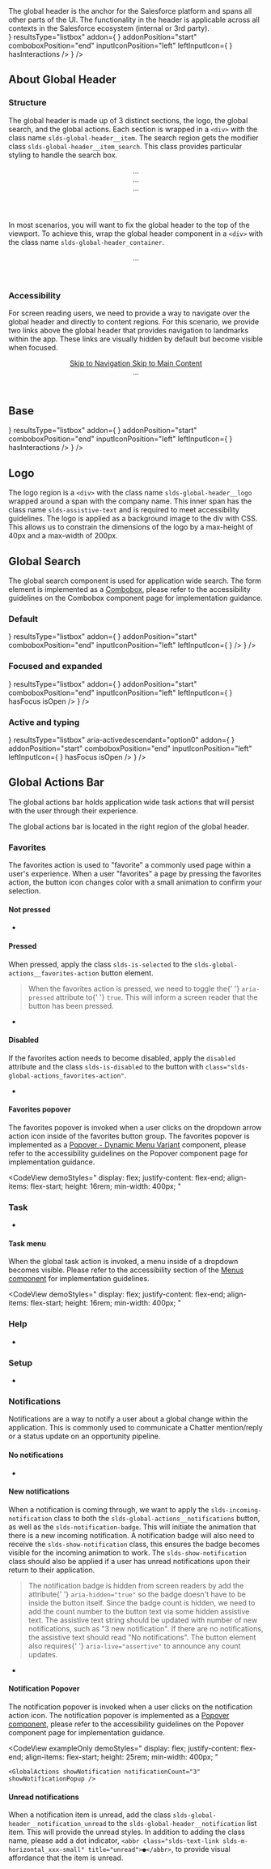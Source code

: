 
<div className="lead doc">
  The global header is the anchor for the Salesforce platform and spans all
  other parts of the UI. The functionality in the header is applicable across
  all contexts in the Salesforce ecosystem (internal or 3rd party).
</div>

<CodeView isViewport exampleOnly demoStyles="position: relative; height: 20.25rem;">
  <GlobalHeader
    globalSearch={
      <ComboboxGroup
        id={_.uniqueId('combobox-id-')}
        aria-controls="search-listbox-id-1"
        comboboxID="primary-search-combobox-id-1"
        autocomplete
        inputContainerClassName="slds-global-search__form-element"
        label="Search Salesforce"
        hideLabel
        placeholder="Search Salesforce"
        results={
          <Listbox
            id="search-listbox-id-1"
            aria-label="Recent Items"
            snapshot={Snapshot.SearchResults}
            type="entity"
            count={6}
          />
        }
        resultsType="listbox"
        addon={
          <ObjectSwitcher
            id={_.uniqueId('objectswitcher-combobox-id-')}
            value="Accounts"
            addonPosition="start"
            hasInteractions
            comboboxAriaControls="primary-search-combobox-id-1"
            listboxId={_.uniqueId('objectswitcher-listbox-id-')}
          />
        }
        addonPosition="start"
        comboboxPosition="end"
        inputIconPosition="left"
        leftInputIcon={
          <UtilityIcon
            symbol="search"
            className="slds-icon slds-icon_xx-small slds-icon-text-default"
            containerClassName="slds-input__icon slds-input__icon_left"
            title={false}
            assistiveText={false}
          />
        }
        hasInteractions
      />
    }
  />
</CodeView>

## About Global Header

### Structure

The global header is made up of 3 distinct sections, the logo, the global search, and the global actions. Each section is wrapped in a `<div>` with the class name `slds-global-header__item`. The search region gets the modifier class `slds-global-header__item_search`. This class provides particular styling to handle the search box.

<Example title="global header layout">
  <CodeBlock>
    <header className="slds-global-header_container">
      <div className="slds-global-header">
        <div className="slds-global-header__item">...</div>
        <div className="slds-global-header__item slds-global-header__item_search">
          ...
        </div>
        <div className="slds-global-header__item">...</div>
      </div>
    </header>
  </CodeBlock>
</Example>

In most scenarios, you will want to fix the global header to the top of the viewport. To achieve this, wrap the global header component in a `<div>` with the class name `slds-global-header_container`.

<Example title="global header container">
  <CodeBlock toggleCode={false}>
    <header className="slds-global-header_container">
      <div className="slds-global-header">...</div>
    </header>
  </CodeBlock>
</Example>

### Accessibility

For screen reading users, we need to provide a way to navigate over the global header and directly to content regions. For this scenario, we provide two links above the global header that provides navigation to landmarks within the app. These links are visually hidden by default but become visible when focused.

<Example title="global header jump links">
  <CodeBlock>
    <header className="slds-global-header_container">
      <a
        href="javascript:void(0);"
        className="slds-assistive-text slds-assistive-text_focus"
      >
        Skip to Navigation
      </a>
      <a
        href="javascript:void(0);"
        className="slds-assistive-text slds-assistive-text_focus"
      >
        Skip to Main Content
      </a>
      <div className="slds-global-header">...</div>
    </header>
  </CodeBlock>
</Example>

## Base

<Example title="base global header">
  <CodeView isViewport demoStyles="position: relative; height: 21.25rem;">
    <GlobalHeader
      globalSearch={
        <ComboboxGroup
          id={_.uniqueId('combobox-id-')}
          aria-controls="search-listbox-id-1"
          comboboxID="primary-search-combobox-id-1"
          autocomplete
          inputContainerClassName="slds-global-search__form-element"
          label="Search Salesforce"
          hideLabel
          placeholder="Search Salesforce"
          results={
            <Listbox
              id="search-listbox-id-1"
              aria-label="Recent Items"
              snapshot={Snapshot.SearchResults}
              type="entity"
              count={6}
            />
          }
          resultsType="listbox"
          addon={
            <ObjectSwitcher
              id={_.uniqueId('objectswitcher-combobox-id-')}
              value="Accounts"
              addonPosition="start"
              hasInteractions
              comboboxAriaControls="primary-search-combobox-id-1"
              listboxId={_.uniqueId('objectswitcher-listbox-id-')}
            />
          }
          addonPosition="start"
          comboboxPosition="end"
          inputIconPosition="left"
          leftInputIcon={
            <UtilityIcon
              symbol="search"
              className="slds-icon slds-icon_xx-small slds-icon-text-default"
              containerClassName="slds-input__icon slds-input__icon_left"
              title={false}
              assistiveText={false}
            />
          }
          hasInteractions
        />
      }
    />
  </CodeView>
</Example>

## Logo

The logo region is a `<div>` with the class name `slds-global-header__logo` wrapped around a span with the company name. This inner span has the class name `slds-assistive-text` and is required to meet accessibility guidelines. The logo is applied as a background image to the div with CSS. This allows us to constrain the dimensions of the logo by a max-height of 40px and a max-width of 200px.

<CodeView isViewport toggleCode={false} demoStyles="padding: 0.5rem 0; min-height: 3.5rem;">
  <div className="slds-global-header__item">
    <Logo />
  </div>
</CodeView>

## Global Search

The global search component is used for application wide search. The form element is implemented as a [Combobox](/components/combobox), please refer to the accessibility guidelines on the Combobox component page for implementation guidance.

### Default

<Example title="Global Header Search Default State">
  <CodeView isViewport demoStyles="position: relative; height: 5.5rem;">
    <GlobalHeader
      globalSearch={
        <ComboboxGroup
          id={_.uniqueId('combobox-id-')}
          aria-controls="search-listbox-id-2"
          comboboxID="primary-search-combobox-id-2"
          autocomplete
          inputContainerClassName="slds-global-search__form-element"
          label="Search Salesforce"
          hideLabel
          placeholder="Search Salesforce"
          results={
            <Listbox
              id="search-listbox-id-2"
              aria-label="Recent Items"
              snapshot={Snapshot.SearchResults}
              type="entity"
              count={6}
            />
          }
          resultsType="listbox"
          addon={
            <ObjectSwitcher
              id={_.uniqueId('objectswitcher-combobox-id-')}
              value="Accounts"
              addonPosition="start"
              comboboxAriaControls="primary-search-combobox-id-2"
              listboxId={_.uniqueId('objectswitcher-listbox-id-')}
            />
          }
          addonPosition="start"
          comboboxPosition="end"
          inputIconPosition="left"
          leftInputIcon={
            <UtilityIcon
              symbol="search"
              className="slds-icon slds-icon_xx-small slds-icon-text-default"
              containerClassName="slds-input__icon slds-input__icon_left"
              title={false}
              assistiveText={false}
            />
          }
        />
      }
    />
  </CodeView>
</Example>

### Focused and expanded

<Example title="Global Header Search Expanded State">
  <CodeView isViewport demoStyles="position: relative; height: 21rem;">
    <GlobalHeader
      globalSearch={
        <ComboboxGroup
          id={_.uniqueId('combobox-id-')}
          aria-controls="search-listbox-id-3"
          comboboxID="primary-search-combobox-id-3"
          autocomplete
          inputContainerClassName="slds-global-search__form-element"
          label="Search Salesforce"
          hideLabel
          placeholder="Search Salesforce"
          results={
            <Listbox
              id="search-listbox-id-3"
              aria-label="Recent Items"
              snapshot={Snapshot.SearchResults}
              type="entity"
              count={6}
            />
          }
          resultsType="listbox"
          addon={
            <ObjectSwitcher
              id={_.uniqueId('objectswitcher-combobox-id-')}
              value="Accounts"
              addonPosition="start"
              comboboxAriaControls="primary-search-combobox-id-3"
              listboxId={_.uniqueId('objectswitcher-listbox-id-')}
            />
          }
          addonPosition="start"
          comboboxPosition="end"
          inputIconPosition="left"
          leftInputIcon={
            <UtilityIcon
              symbol="search"
              className="slds-icon slds-icon_xx-small slds-icon-text-default"
              containerClassName="slds-input__icon slds-input__icon_left"
              title={false}
              assistiveText={false}
            />
          }
          hasFocus
          isOpen
        />
      }
    />
  </CodeView>
</Example>

### Active and typing

<Example title="Global Header Search Active State">
  <CodeView isViewport demoStyles="position: relative; height: 21rem;">
    <GlobalHeader
      globalSearch={
        <ComboboxGroup
          id={_.uniqueId('combobox-id-')}
          aria-controls="search-listbox-id-4"
          comboboxID="primary-search-combobox-id-4"
          autocomplete
          inputContainerClassName="slds-global-search__form-element"
          label="Search Salesforce"
          hideLabel
          placeholder="Search Salesforce"
          value="salesforce"
          results={
            <Listbox
              id="search-listbox-id-4"
              term="salesforce"
              snapshot={Snapshot.SearchResultsTypeahead}
              type="entity"
              count={6}
            />
          }
          resultsType="listbox"
          aria-activedescendant="option0"
          addon={
            <ObjectSwitcher
              id={_.uniqueId('objectswitcher-combobox-id-')}
              value="Accounts"
              addonPosition="start"
              comboboxAriaControls="primary-search-combobox-id-4"
              listboxId={_.uniqueId('objectswitcher-listbox-id-')}
            />
          }
          addonPosition="start"
          comboboxPosition="end"
          inputIconPosition="left"
          leftInputIcon={
            <UtilityIcon
              symbol="search"
              className="slds-icon slds-icon_xx-small slds-icon-text-default"
              containerClassName="slds-input__icon slds-input__icon_left"
              title={false}
              assistiveText={false}
            />
          }
          hasFocus
          isOpen
        />
      }
    />
  </CodeView>
</Example>

## Global Actions Bar

The global actions bar holds application wide task actions that will persist with the user through their experience.

The global actions bar is located in the right region of the global header.

<CodeView isViewport exampleOnly demoStyles="position: relative; height: 3.125rem;">
    <GlobalHeader />
</CodeView>

### Favorites

The favorites action is used to "favorite" a commonly used page within a user's experience. When a user "favorites" a page by pressing the favorites action, the button icon changes color with a small animation to confirm your selection.

#### Not pressed

<CodeView>
  <ul className="slds-global-actions">
    <li className="slds-global-actions__item">
      <Favorites />
    </li>
  </ul>
</CodeView>

#### Pressed

When pressed, apply the class `slds-is-selected` to the `slds-global-actions__favorites-action` button element.

<Blockquote type="a11y" header="Accessibility Requirement">
  <p>
    When the favorites action is pressed, we need to toggle the{' '}
    <code>aria-pressed</code> attribute to{' '}
    <code>true</code>. This will inform a screen reader that the
    button has been pressed.
  </p>
</Blockquote>

<CodeView>
  <ul className="slds-global-actions">
    <li className="slds-global-actions__item">
      <Favorites favoritesClicked />
    </li>
  </ul>
</CodeView>

#### Disabled

If the favorites action needs to become disabled, apply the `disabled` attribute and the class `slds-is-disabled` to the button with `class="slds-global-actions_favorites-action"`.

<CodeView>
  <ul className="slds-global-actions">
    <li className="slds-global-actions__item">
      <Favorites favoritesDisabled />
    </li>
  </ul>
</CodeView>

#### Favorites popover

The favorites popover is invoked when a user clicks on the dropdown arrow action icon inside of the favorites button group. The favorites popover is implemented as a [Popover - Dynamic Menu Variant](/components/dynamic-menu/) component, please refer to the accessibility guidelines on the Popover component page for implementation guidance.

<CodeView
  demoStyles="
    display: flex;
    justify-content: flex-end;
    align-items: flex-start;
    height: 16rem;
    min-width: 400px;
  "
>
  <GlobalActions showFavoritesPopup />
</CodeView>

### Task

<CodeView>
  <ul className="slds-global-actions">
    <li className="slds-global-actions__item">
      <Task />
    </li>
  </ul>
</CodeView>

#### Task menu

When the global task action is invoked, a menu inside of a dropdown becomes visible. Please refer to the accessibility section of the [Menus component](/components/menus) for implementation guidelines.

<CodeView
  demoStyles="
    display: flex;
    justify-content: flex-end;
    align-items: flex-start;
    height: 16rem;
    min-width: 400px;
  "
>
  <GlobalActions showTaskMenu />
</CodeView>

### Help

<CodeView>
  <ul className="slds-global-actions">
    <li className="slds-global-actions__item">
      <Help />
    </li>
  </ul>
</CodeView>

### Setup

<CodeView>
  <ul className="slds-global-actions">
    <li className="slds-global-actions__item">
      <Setup />
    </li>
  </ul>
</CodeView>

### Notifications

Notifications are a way to notify a user about a global change within the application. This is commonly used to communicate a Chatter mention/reply or a status update on an opportunity pipeline.

<CodeView isViewport exampleOnly demoStyles="position: relative; height: 7.5rem;">
    <GlobalHeader playground />
</CodeView>

#### No notifications

<CodeView>
  <ul className="slds-global-actions">
    <li className="slds-global-actions__item">
      <Notifications />
    </li>
  </ul>
</CodeView>

#### New notifications

When a notification is coming through, we want to apply the `slds-incoming-notification` class to both the `slds-global-actions__notifications` button, as well as the `slds-notification-badge`. This will initiate the animation that there is a new incoming notification. A notification badge will also need to receive the `slds-show-notification` class, this ensures the badge becomes visible for the incoming animation to work. The `slds-show-notification` class should also be applied if a user has unread notifications upon their return to their application.

<Blockquote type="a11y" header="Accessibility Note">
  <p>
    The notification badge is hidden from screen readers by add the attribute{' '}
    <code>aria-hidden="true"</code> so the badge doesn't have to
    be inside the button itself. Since the badge count is hidden, we need to add
    the count number to the button text via some hidden assistive text. The
    assistive text string should be updated with number of new notifications, such
    as "3 new notification". If there are no notifications, the assistive text
    should read "No notifications". The button element also requires{' '}
    <code>aria-live="assertive"</code> to announce any count
    updates.
  </p>
</Blockquote>

<CodeView>
  <ul className="slds-global-actions">
    <li className="slds-global-actions__item">
      <Notifications showNotification notificationCount="1" />
    </li>
  </ul>
</CodeView>

#### Notification Popover

The notification popover is invoked when a user clicks on the notification action icon. The notification popover is implemented as a [Popover component](/components/popovers), please refer to the accessibility guidelines on the Popover component page for implementation guidance.

<CodeView exampleOnly
  demoStyles="
    display: flex;
    justify-content: flex-end;
    align-items: flex-start;
    height: 25rem;
    min-width: 400px;
    "
  >
    <GlobalActions showNotification notificationCount="3" showNotificationPopup />
</CodeView>

<CodeBlock>
  <GlobalNotifications />
</CodeBlock>

#### Unread notifications

When a notification item is unread, add the class `slds-global-header__notification_unread` to the `slds-global-header__notification` list item. This will provide the unread styles. In addition to adding the class name, please add a dot indicator, `<abbr class="slds-text-link slds-m-horizontal_xxx-small" title="unread">●</abbr>`, to provide visual affordance that the item is unread.
